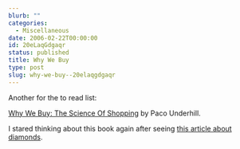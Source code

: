 ```yaml
---
blurb: ""
categories:
  - Miscellaneous
date: 2006-02-22T00:00:00
id: 20eLaqGdgaqr
status: published
title: Why We Buy
type: post
slug: why-we-buy--20elaqgdgaqr
---
```


Another for the to read list:

[Why We Buy: The Science Of Shopping](http://www.amazon.com/gp/product/0684849143/sr=8-1/qid=1140642945/ref=pd_bbs_1/102-1506557-9535369?_encoding=UTF8)
by Paco Underhill. 

I stared thinking about this book again after seeing [this article about diamonds](http://www.theatlantic.com/doc/198202/diamond).